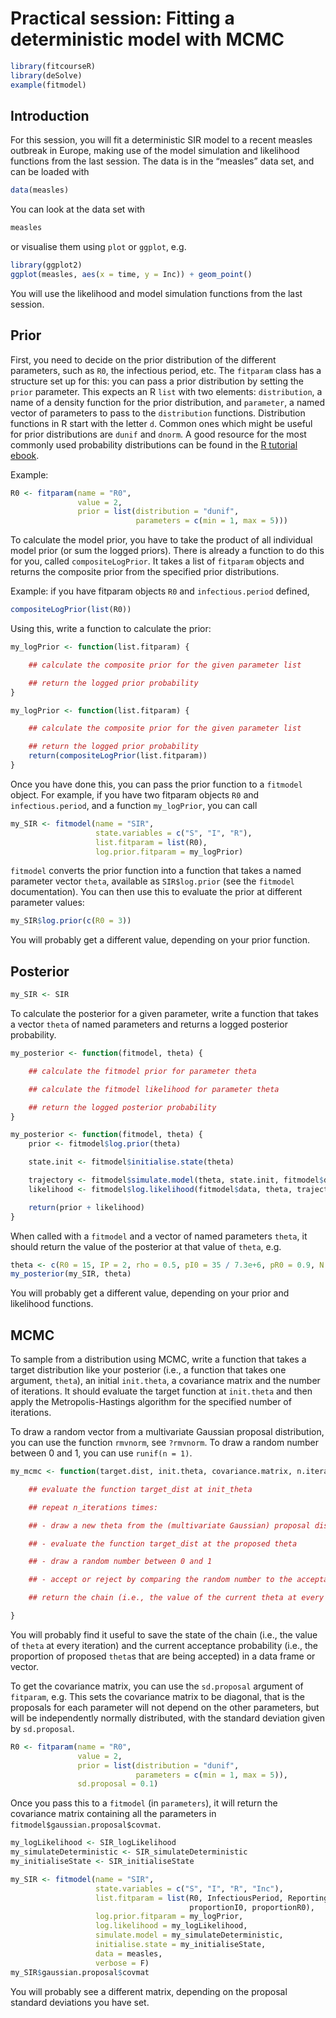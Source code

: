 # Practical session: Fitting a deterministic model with MCMC

```r
library(fitcourseR)
library(deSolve)
example(fitmodel)
```

## Introduction

For this session, you will fit a deterministic SIR model to a recent measles outbreak in Europe, making use of the model simulation and likelihood functions from the last session. The data is in the "measles" data set, and can be loaded with

```r
data(measles)
```

You can look at the data set with

```r
measles
```

or visualise them using `plot` or `ggplot`, e.g.

```r
library(ggplot2)
ggplot(measles, aes(x = time, y = Inc)) + geom_point()
```

You will use the likelihood and model simulation functions from the last session.

## Prior

First, you need to decide on the prior distribution of the different parameters, such as `R0`, the infectious period, etc. The `fitparam` class has a structure set up for this: you can pass a prior distribution by setting the `prior` parameter. This expects an R `list` with two elements: `distribution`, a name of a density function for the prior distribution, and `parameter`, a named vector of parameters to pass to the `distribution` functions. Distribution functions in R start with the letter `d`. Common ones which might be useful for prior distributions are `dunif` and `dnorm`. A good resource for the most commonly used probability distributions can be found in the [R tutorial ebook](http://www.r-tutor.com/elementary-statistics/probability-distributions).

Example:
```r
R0 <- fitparam(name = "R0",
               value = 2,
               prior = list(distribution = "dunif",
                            parameters = c(min = 1, max = 5)))
```
To calculate the model prior, you have to take the product of all individual model prior (or sum the logged priors). There is already a function to do this for you, called `compositeLogPrior`. It takes a list of `fitparam` objects and returns the composite prior from the specified prior distributions.

Example: if you have fitparam objects `R0` and `infectious.period` defined,

```r
compositeLogPrior(list(R0))
```

Using this, write a function to calculate the prior:
```r
my_logPrior <- function(list.fitparam) {

    ## calculate the composite prior for the given parameter list

    ## return the logged prior probability
}
```

```r
my_logPrior <- function(list.fitparam) {

    ## calculate the composite prior for the given parameter list

    ## return the logged prior probability
    return(compositeLogPrior(list.fitparam))
}
```

Once you have done this, you can pass the prior function to a `fitmodel` object. For example, if you have two fitparam objects `R0` and `infectious.period`, and a function `my_logPrior`, you can call

```r
my_SIR <- fitmodel(name = "SIR",
                   state.variables = c("S", "I", "R"),
                   list.fitparam = list(R0),
                   log.prior.fitparam = my_logPrior)
```

`fitmodel` converts the prior function into a function that takes a named parameter vector `theta`, available as `SIR$log.prior` (see the `fitmodel` documentation). You can then use this to evaluate the prior at different parameter values:

```r
my_SIR$log.prior(c(R0 = 3))
```

You will probably get a different value, depending on your prior function.

## Posterior

```r
my_SIR <- SIR
```

To calculate the posterior for a given parameter, write a function that takes a vector `theta` of named parameters and returns a logged posterior probability.

```r
my_posterior <- function(fitmodel, theta) {

    ## calculate the fitmodel prior for parameter theta

    ## calculate the fitmodel likelihood for parameter theta

    ## return the logged posterior probability
}
```

```r
my_posterior <- function(fitmodel, theta) {
    prior <- fitmodel$log.prior(theta)

    state.init <- fitmodel$initialise.state(theta)

    trajectory <- fitmodel$simulate.model(theta, state.init, fitmodel$data$time)
    likelihood <- fitmodel$log.likelihood(fitmodel$data, theta, trajectory)

    return(prior + likelihood)
}
```

When called with a `fitmodel` and a vector of named parameters `theta`, it should return the value of the posterior at that value of `theta`, e.g.

```r
theta <- c(R0 = 15, IP = 2, rho = 0.5, pI0 = 35 / 7.3e+6, pR0 = 0.9, N = 7.3e+6)
my_posterior(my_SIR, theta)
```

You will probably get a different value, depending on your prior and likelihood functions.

## MCMC

To sample from a distribution using MCMC, write a function that takes a target distribution like your posterior (i.e., a function that takes one argument, `theta`), an initial `init.theta`, a covariance matrix and the number of iterations. It should evaluate the target function at `init.theta` and then apply the Metropolis-Hastings algorithm for the specified number of iterations.

To draw a random vector from a multivariate Gaussian proposal distribution, you can use the function `rmvnorm`, see `?rmvnorm`. To draw a random number between 0 and 1, you can use `runif(n = 1)`.

```r
my_mcmc <- function(target.dist, init.theta, covariance.matrix, n.iterations) {

    ## evaluate the function target_dist at init_theta

    ## repeat n_iterations times:

    ## - draw a new theta from the (multivariate Gaussian) proposal distribution

    ## - evaluate the function target_dist at the proposed theta

    ## - draw a random number between 0 and 1

    ## - accept or reject by comparing the random number to the acceptance probability

    ## return the chain (i.e., the value of the current theta at every iteration)

}
```

You will probably find it useful to save the state of the chain (i.e., the value of `theta` at every iteration) and the current acceptance probability (i.e., the proportion of proposed `theta`s that are being accepted) in a data frame or vector.

To get the covariance matrix, you can use the `sd.proposal` argument of `fitparam`, e.g. This sets the covariance matrix to be diagonal, that is the proposals for each parameter will not depend on the other parameters, but will be independently normally distributed, with the standard deviation given by `sd.proposal`.

```r
R0 <- fitparam(name = "R0",
               value = 2,
               prior = list(distribution = "dunif",
                            parameters = c(min = 1, max = 5)),
               sd.proposal = 0.1)
```

Once you pass this to a `fitmodel` (in `parameters`), it will return the covariance matrix containing all the parameters in `fitmodel$gaussian.proposal$covmat`.

```r
my_logLikelihood <- SIR_logLikelihood
my_simulateDeterministic <- SIR_simulateDeterministic
my_initialiseState <- SIR_initialiseState
```

```r
my_SIR <- fitmodel(name = "SIR",
                   state.variables = c("S", "I", "R", "Inc"),
                   list.fitparam = list(R0, InfectiousPeriod, ReportingRate, PopSize,
                                        proportionI0, proportionR0),
                   log.prior.fitparam = my_logPrior,
                   log.likelihood = my_logLikelihood,
                   simulate.model = my_simulateDeterministic,
                   initialise.state = my_initialiseState,
                   data = measles,
                   verbose = F)
my_SIR$gaussian.proposal$covmat
```

You will probably see a different matrix, depending on the proposal standard deviations you have set.
